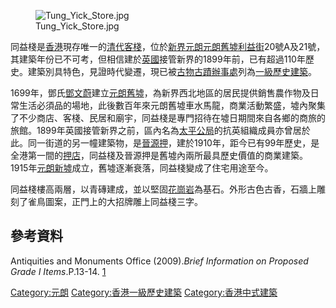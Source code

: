 [[File:Tung_Yick_Store.jpg|thumb]]

同益棧是[[香港|香港]]現存唯一的[[清代|清代]][[客棧|客棧]]，位於[[新界|新界]][[元朗|元朗]][[元朗舊墟|元朗舊墟]][[利益街|利益街]]20號A及21號，其建築年份已不可考，但相信建於[[英國|英國]]接管新界的1899年前，已有超過110年歷史。建築別具特色，見證時代變遷，現已被[[古物古蹟辦事處|古物古蹟辦事處]]列為[[一級歷史建築|一級歷史建築]]。

1699年，鄧氏[[鄧文蔚|鄧文蔚]]建立[[元朗舊墟|元朗舊墟]]，為新界西北地區的居民提供銷售農作物及日常生活必須品的場地，此後數百年來元朗舊墟車水馬龍，商業活動繁盛，墟內聚集了不少商店、客棧、民居和廟宇，同益棧是專門招待在墟日期間來自各鄉的商旅的旅館。1899年英國接管新界之前，區內名為[[太平公局|太平公局]]的抗英組織成員亦曾居於此。同一街道的另一幢建築物，是[[晉源押|晉源押]]，建於1910年，距今已有99年歷史，是全港第一間的[[押店|押店]]，同益棧及晉源押是舊墟內兩所最具歷史價值的商業建築。1915年[[元朗新墟|元朗新墟]]成立，舊墟逐漸衰落，同益棧變成了住宅用途至今。

同益棧樓高兩層，以青磚建成，並以堅固[[花崗岩|花崗岩]]為基石。外形古色古香，石牆上雕刻了雀鳥圖案，正門上的大招牌雕上同益棧三字。

==參考資料==
Antiquities and Monuments Office (2009).''Brief Information on Proposed Grade I Items''.P.13-14. 
[https://web.archive.org/web/20120321222912/http://www.amo.gov.hk/form/Brief_Information_on_proposed_Grade_I_Items.pdf]

{{香港一級歷史建築}}
[[Category:元朗|Category:元朗]]
[[Category:香港一級歷史建築|Category:香港一級歷史建築]]
[[Category:香港中式建築|Category:香港中式建築]]